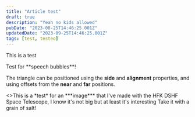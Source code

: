 ---
title: "Article test"
draft: true
description: "Yeah no kids allowed"
pubDate: "2023-08-25T14:46:25.001Z"
updatedDate: "2023-09-25T14:46:25.001Z"
tags: [test, testeo]
---


This is a test

<TextBubble theme="yonic" position="bottom" alignment="far">
Test for **speech bubbles**!

The triangle can be positioned using the **side** and **alignment** properties, and using offsets from the **near** and **far** positions.
</TextBubble>
<Chara name="yonic" position="right" set="summer" sprite="thinking" thoughts="I've worked too hard on this..." />

<Picture src={Test} alt="Test image">
    <>This is a *test* for an ***image*** that I've made with the HFK DSHF Space Telescope, I know it's not big but at least it's interesting</>
</Picture>
Take it with a grain of salt!